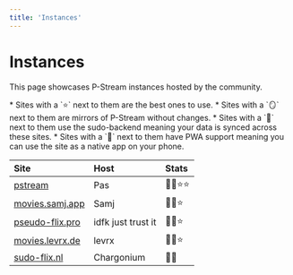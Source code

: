 ```yaml
---
title: 'Instances'
---
```


# Instances

This page showcases P-Stream instances hosted by the community.

<Note>
  * Sites with a `⭐` next to them are the best ones to use.
  * Sites with a `🪞` next to them are mirrors of P-Stream without changes.
  * Sites with a `💾` next to them use the sudo-backend meaning your data is synced across these sites.
  * Sites with a `📱` next to them have PWA support meaning you can use the site as a native app on your phone.
</Note>

| Site                                         | Host               | Stats    |
| :------------------------------------------- | :----------------- | :------- |
| [pstream](https://pstream.org)               | Pas                | 💾📱⭐⭐   |
| [movies.samj.app](https://movies.samj.app)   | Samj               | 💾📱⭐
| [pseudo-flix.pro](https://pseudo-flix.pro)   | idfk just trust it | 💾📱⭐ |
| [movies.levrx.de](https://movies.levrx.de)   | levrx              | 💾📱⭐   |
| [sudo-flix.nl](https://sudo-flix.nl/)        | Chargonium         | 💾📱   |

